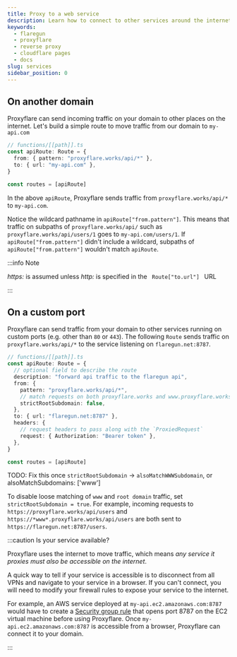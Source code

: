 ```yaml
---
title: Proxy to a web service
description: Learn how to connect to other services around the internet
keywords:
  - flaregun
  - proxyflare
  - reverse proxy
  - cloudflare pages
  - docs
slug: services
sidebar_position: 0
---
```


## On another domain

Proxyflare can send incoming traffic on your domain to other places on the internet. Let's build a simple route to move traffic from our domain to `my-api.com`

```ts
// functions/[[path]].ts
const apiRoute: Route = {
  from: { pattern: "proxyflare.works/api/*" },
  to: { url: "my-api.com" },
}

const routes = [apiRoute]
```

In the above `apiRoute`, Proxyflare sends traffic from `proxyflare.works/api/*` to `my-api.com`.

Notice the wildcard pathname in `apiRoute["from.pattern"]`. This means that traffic on subpaths of `proxyflare.works/api/` such as `proxyflare.works/api/users/1` goes to `my-api.com/users/1`. If `apiRoute["from.pattern"]` didn't include a wildcard, subpaths of `apiRoute["from.pattern"]` wouldn't match `apiRoute`.

:::info Note

<i>https:</i> is assumed unless <i>http:</i> is specified in the <code>
  Route["to.url"]
</code> URL

:::

## On a custom port

Proxyflare can send traffic from your domain to other services running on custom ports (e.g. other than `80` or `443`). The following `Route` sends traffic on `proxyflare.works/api/*` to the service listening on `flaregun.net:8787`.

```ts
// functions/[[path]].ts
const apiRoute: Route = {
  // optional field to describe the route
  description: "forward api traffic to the flaregun api",
  from: {
    pattern: "proxyflare.works/api/*",
    // match requests on both proxyflare.works and www.proxyflare.works
    strictRootSubdomain: false,
  },
  to: { url: "flaregun.net:8787" },
  headers: {
    // request headers to pass along with the `ProxiedRequest`
    request: { Authorization: "Bearer token" },
  },
}

const routes = [apiRoute]
```

TODO: Fix this once `strictRootSubdomain` -> `alsoMatchWWWSubdomain`, or alsoMatchSubdomains: ['www']

To disable loose matching of `www` and `root domain` traffic, set `strictRootSubdomain = true`. For example, incoming requests to `https://proxyflare.works/api/users` and `https://*www*.proxyflare.works/api/users` are both sent to `https://flaregun.net:8787/users`.

:::caution Is your service available?

Proxyflare uses the internet to move traffic, which means _any service it proxies must also be accessible on the internet_.

A quick way to tell if your service is accessible is to disconnect from all VPNs and navigate to your service in a browser. If you can't connect, you will need to modify your firewall rules to expose your service to the internet.

For example, an AWS service deployed at `my-api.ec2.amazonaws.com:8787` would have to create a [Security group rule](https://docs.aws.amazon.com/AWSEC2/latest/UserGuide/ec2-security-groups.html) that opens port 8787 on the EC2 virtual machine before using Proxyflare. Once `my-api.ec2.amazonaws.com:8787` is accessible from a browser, Proxyflare can connect it to your domain.

:::
